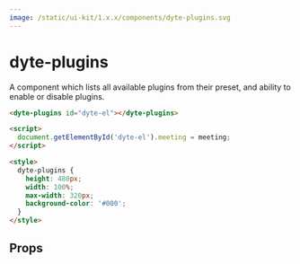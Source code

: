 ```yaml
---
image: /static/ui-kit/1.x.x/components/dyte-plugins.svg
---
```


# dyte-plugins

A component which lists all available plugins from their preset, and ability to
enable or disable plugins.

```html
<dyte-plugins id="dyte-el"></dyte-plugins>

<script>
  document.getElementById('dyte-el').meeting = meeting;
</script>

<style>
  dyte-plugins {
    height: 480px;
    width: 100%;
    max-width: 320px;
    background-color: '#000';
  }
</style>
```

## Props

<PropsTable of="dyte-plugins" />
